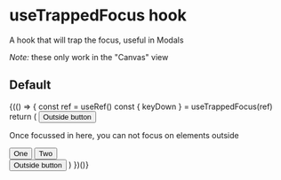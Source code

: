 
<Meta title="Utils/useTrappedFocus hook" component={useTrappedFocus} />

# useTrappedFocus hook

A hook that will trap the focus, useful in Modals

_Note:_ these only work in the "Canvas" view

## Default

<Preview>
  <Story name="Default">
    <Fragment>
      {(() => {
        const ref = useRef()
        const { keyDown } = useTrappedFocus(ref)
        return (
          <Fragment>
            <Button>Outside button</Button>
            <div role="presentation" onKeyDown={keyDown} ref={ref}>
              <p>
                Once focussed in here, you can not focus on elements outside
              </p>
              <Button>One</Button>
              <Button>Two</Button>
            </div>
            <Button>Outside button</Button>
          </Fragment>
        )
      })()}
    </Fragment>
  </Story>
</Preview>
